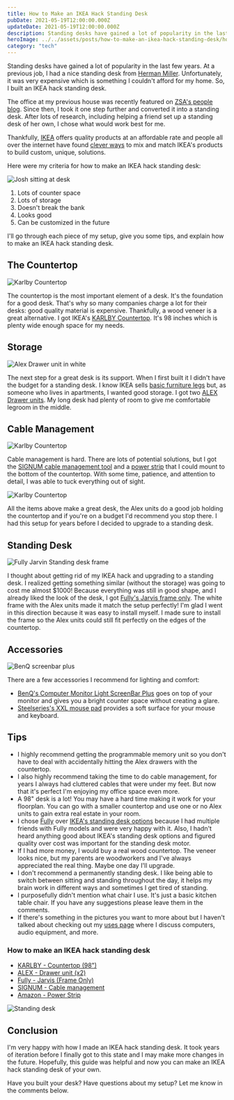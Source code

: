 ```yaml
---
title: How to Make an IKEA Hack Standing Desk
pubDate: 2021-05-19T12:00:00.000Z
updateDate: 2021-05-19T12:00:00.000Z
description: Standing desks have gained a lot of popularity in the last few years. At a previous job, I had a nice standing desk from
heroImage: ../../assets/posts/how-to-make-an-ikea-hack-standing-desk/how-to-make-an-ikea-hack-standing-desk-thumb.jpeg
category: "tech"
---
```


Standing desks have gained a lot of popularity in the last few years. At a previous job, I had a nice standing desk from [Herman Miller](https://www.hermanmiller.com). Unfortunately, it was very expensive which is something I couldn't afford for my home. So, I built an IKEA hack standing desk.

The office at my previous house was recently featured on [ZSA's people blog](https://people.zsa.io/josh-medeski/). Since then, I took it one step further and converted it into a standing desk. After lots of research, including helping a friend set up a standing desk of her own, I chose what would work best for me.

Thankfully, [IKEA](https://www.ikea.com/) offers quality products at an affordable rate and people all over the internet have found [clever ways](https://www.ikeahackers.net) to mix and match IKEA's products to build custom, unique, solutions.

Here were my criteria for how to make an IKEA hack standing desk:


<Image
  src={joshSittingAtDesk}
  alt="Josh sitting at desk"
  class="rounded-xl sm:float-right sm:mb-2 sm:ml-2 sm:mt-0"
  width={300}
  height={225}
/>

1. Lots of counter space
2. Lots of storage
3. Doesn't break the bank
4. Looks good
5. Can be customized in the future

I'll go through each piece of my setup, give you some tips, and explain how to make an IKEA hack standing desk.

## The Countertop


<Image
  src={countertop}
  alt="Karlby Countertop"
  class="sm:float-left sm:mb-16 sm:mr-4 sm:mt-0"
  width={240}
  height={132}
/>

The countertop is the most important element of a desk. It's the foundation for a good desk. That's why so many companies charge a lot for their desks: good quality material is expensive. Thankfully, a wood veneer is a great alternative. I got IKEA's [KARLBY Countertop](https://www.ikea.com/us/en/p/karlby-countertop-walnut-veneer-70335212/). It's 98 inches which is plenty wide enough space for my needs.

## Storage


<Image
  src={alexDrawer}
  alt="Alex Drawer unit in white"
  class="rounded-xl sm:float-right sm:mb-2 sm:ml-2 sm:mt-0"
  width={137}
  height={200}
/>

The next step for a great desk is its support. When I first built it I didn't have the budget for a standing desk. I know IKEA sells [basic furniture legs](https://www.ikea.com/us/en/p/torsklint-leg-light-neutral-90365458/) but, as someone who lives in apartments, I wanted good storage. I got two [ALEX Drawer units](https://www.ikea.com/us/en/p/alex-drawer-unit-white-00473546/). My long desk had plenty of room to give me comfortable legroom in the middle.

## Cable Management


<Image
  src={signum}
  alt="Karlby Countertop"
  class="rounded-xl sm:float-right sm:mb-2 sm:ml-2 sm:mt-0"
  width={200}
  height={65}
/>

Cable management is hard. There are lots of potential solutions, but I got the [SIGNUM cable management tool](https://www.ikea.com/us/en/p/signum-cable-management-horizontal-silver-color-30200253/) and a [power strip](https://www.amazon.com/dp/B08FCDWYJ1/) that I could mount to the bottom of the countertop. With some time, patience, and attention to detail, I was able to tuck everything out of sight.


<Image src={cableManagement} alt="Karlby Countertop" width={820} height={349} />

All the items above make a great desk, the Alex units do a good job holding the countertop and if you're on a budget I'd recommend you stop there. I had this setup for years before I decided to upgrade to a standing desk.

## Standing Desk


<Image
  src={frameOnly}
  alt="Fully Jarvin Standing desk frame"
  class="h-auto w-[200px] rounded-xl sm:float-right sm:mb-2 sm:ml-2 sm:mt-0"
  width={400}
  height={400}
/>

I thought about getting rid of my IKEA hack and upgrading to a standing desk. I realized getting something similar (without the storage) was going to cost me almost $1000! Because everything was still in good shape, and I already liked the look of the desk, I got [Fully's Jarvis frame only](https://www.fully.com/jarvis-frame-only.html). The white frame with the Alex units made it match the setup perfectly! I'm glad I went in this direction because it was easy to install myself. I made sure to install the frame so the Alex units could still fit perfectly on the edges of the countertop.

## Accessories


<Image
  src={screenbar}
  alt="BenQ screenbar plus"
  class="rounded-xl sm:float-right sm:mb-2 sm:ml-2 sm:mt-0"
  width={140}
  height={200}
/>

There are a few accessories I recommend for lighting and comfort:

- [BenQ's Computer Monitor Light ScreenBar Plus](https://www.benq.com/en-us/lamps/computer-desklamp/screenbar-plus.html) goes on top of your monitor and gives you a bright counter space without creating a glare.
- [Steelseries's XXL mouse pad](https://steelseries.com/gaming-mousepads/qck-heavy-series?size=xxl) provides a soft surface for your mouse and keyboard.

## Tips

- I highly recommend getting the programmable memory unit so you don't have to deal with accidentally hitting the Alex drawers with the countertop.
- I also highly recommend taking the time to do cable management, for years I always had cluttered cables that were under my feet. But now that it's perfect I'm enjoying my office space even more.
- A 98" desk is a lot! You may have a hard time making it work for your floorplan. You can go with a smaller countertop and use one or no Alex units to gain extra real estate in your room.
- I chose [Fully](https://www.fully.com) over [IKEA's standing desk options](https://www.ikea.com/us/en/search/products/?q=standing%20desk) because I had multiple friends with Fully models and were very happy with it. Also, I hadn't heard anything good about IKEA's standing desk options and figured quality over cost was important for the standing desk motor.
- If I had more money, I would buy a real wood countertop. The veneer looks nice, but my parents are woodworkers and I've always appreciated the real thing. Maybe one day I'll upgrade.
- I don't recommend a permanently standing desk. I like being able to switch between sitting and standing throughout the day, it helps my brain work in different ways and sometimes I get tired of standing.
- I purposefully didn't mention what chair I use. It's just a basic kitchen table chair. If you have any suggestions please leave them in the comments.
- If there's something in the pictures you want to more about but I haven't talked about checking out my [uses page](/uses) where I discuss computers, audio equipment, and more.

### How to make an IKEA hack standing desk

- [KARLBY - Countertop (98")](https://www.ikea.com/us/en/p/karlby-countertop-walnut-veneer-70335212/)
- [ALEX - Drawer unit (x2)](https://www.ikea.com/us/en/p/alex-drawer-unit-white-00473546/)
- [Fully - Jarvis (Frame Only)](https://www.fully.com/jarvis-frame-only.html)
- [SIGNUM - Cable management](https://www.ikea.com/us/en/p/signum-cable-management-horizontal-silver-color-30200253/)
- [Amazon - Power Strip](https://www.amazon.com/dp/B08FCDWYJ1/)


<Image
  src={desk}
  alt="Standing desk"
  class="m-0 rounded-xl"
  width={400}
  height={298}
/>

## Conclusion

I'm very happy with how I made an IKEA hack standing desk. It took years of iteration before I finally got to this state and I may make more changes in the future. Hopefully, this guide was helpful and now you can make an IKEA hack standing desk of your own.

Have you built your desk? Have questions about my setup? Let me know in the comments below.
